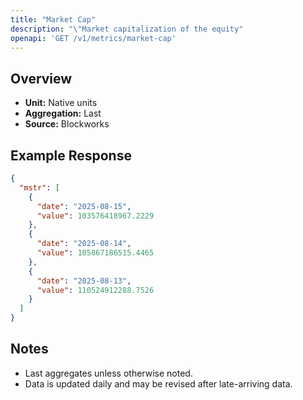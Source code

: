 ```yaml
---
title: "Market Cap"
description: "\"Market capitalization of the equity"
openapi: 'GET /v1/metrics/market-cap'
---
```


## Overview

- **Unit:** Native units
- **Aggregation:** Last
- **Source:** Blockworks

## Example Response

```json
{
  "mstr": [
    {
      "date": "2025-08-15",
      "value": 103576418967.2229
    },
    {
      "date": "2025-08-14",
      "value": 105867186515.4465
    },
    {
      "date": "2025-08-13",
      "value": 110524912288.7526
    }
  ]
}
```

## Notes
- Last aggregates unless otherwise noted.
- Data is updated daily and may be revised after late-arriving data.
